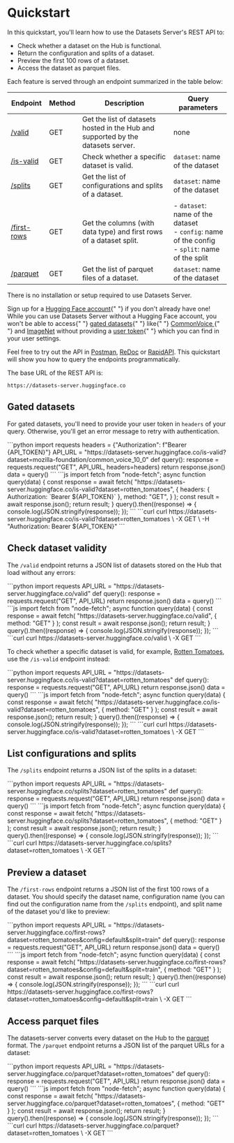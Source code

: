 # Quickstart

In this quickstart, you'll learn how to use the Datasets Server's REST API to:

- Check whether a dataset on the Hub is functional.
- Return the configuration and splits of a dataset.
- Preview the first 100 rows of a dataset.
- Access the dataset as parquet files.

Each feature is served through an endpoint summarized in the table below:

| Endpoint                    | Method | Description                                                                      | Query parameters                                                                                   |
| --------------------------- | ------ | -------------------------------------------------------------------------------- | -------------------------------------------------------------------------------------------------- |
| [/valid](./valid)           | GET    | Get the list of datasets hosted in the Hub and supported by the datasets server. | none                                                                                               |
| [/is-valid](./valid)        | GET    | Check whether a specific dataset is valid.                                       | `dataset`: name of the dataset                                                                     |
| [/splits](./splits)         | GET    | Get the list of configurations and splits of a dataset.                          | `dataset`: name of the dataset                                                                     |
| [/first-rows](./first-rows) | GET    | Get the columns (with data type) and first rows of a dataset split.              | - `dataset`: name of the dataset<br>- `config`: name of the config<br>- `split`: name of the split |
| [/parquet](./parquet)       | GET    | Get the list of parquet files of a dataset.                                      | `dataset`: name of the dataset                                                                     |

There is no installation or setup required to use Datasets Server.

<Tip>
  Sign up for a <a href="https://huggingface.co/join">Hugging Face account</a>{" "}
  if you don't already have one! While you can use Datasets Server without a
  Hugging Face account, you won't be able to access{" "}
  <a href="https://huggingface.co/docs/hub/datasets-gated">gated datasets</a>{" "}
  like{" "}
  <a href="https://huggingface.co/datasets/mozilla-foundation/common_voice_10_0">
    CommonVoice
  </a>{" "}
  and <a href="https://huggingface.co/datasets/imagenet-1k">ImageNet</a> without
  providing a <a href="https://huggingface.co/settings/tokens">user token</a>{" "}
  which you can find in your user settings.
</Tip>

Feel free to try out the API in [Postman](https://www.postman.com/huggingface/workspace/hugging-face-apis/documentation/23242779-d068584e-96d1-4d92-a703-7cb12cbd8053), [ReDoc](https://redocly.github.io/redoc/?url=https://datasets-server.huggingface.co/openapi.json) or [RapidAPI](https://rapidapi.com/hugging-face-hugging-face-default/api/hugging-face-datasets-api/). This quickstart will show you how to query the endpoints programmatically.

The base URL of the REST API is:

```
https://datasets-server.huggingface.co
```

## Gated datasets

For gated datasets, you'll need to provide your user token in `headers` of your query. Otherwise, you'll get an error message to retry with authentication.

<inferencesnippet>
<python>
```python
import requests
headers = {"Authorization": f"Bearer {API_TOKEN}"}
API_URL = "https://datasets-server.huggingface.co/is-valid?dataset=mozilla-foundation/common_voice_10_0"
def query():
    response = requests.request("GET", API_URL, headers=headers)
    return response.json()
data = query()
```
</python>
<js>
```js
import fetch from "node-fetch";
async function query(data) {
    const response = await fetch(
        "https://datasets-server.huggingface.co/is-valid?dataset=rotten_tomatoes",
        {
            headers: { Authorization: `Bearer ${API_TOKEN}` },
            method: "GET",
        }
    );
    const result = await response.json();
    return result;
}
query().then((response) => {
    console.log(JSON.stringify(response));
});
```
</js>
<curl>
```curl
curl https://datasets-server.huggingface.co/is-valid?dataset=rotten_tomatoes \
        -X GET \
        -H "Authorization: Bearer ${API_TOKEN}"
```
</curl>
</inferencesnippet>

## Check dataset validity

The `/valid` endpoint returns a JSON list of datasets stored on the Hub that load without any errors:

<inferencesnippet>
<python>
```python
import requests
API_URL = "https://datasets-server.huggingface.co/valid"
def query():
    response = requests.request("GET", API_URL)
    return response.json()
data = query()
```
</python>
<js>
```js
import fetch from "node-fetch";
async function query(data) {
    const response = await fetch(
        "https://datasets-server.huggingface.co/valid",
        {
            method: "GET"
        }
    );
    const result = await response.json();
    return result;
}
query().then((response) => {
    console.log(JSON.stringify(response));
});
```
</js>
<curl>
```curl
curl https://datasets-server.huggingface.co/valid \
        -X GET
```
</curl>
</inferencesnippet>

To check whether a specific dataset is valid, for example, [Rotten Tomatoes](https://huggingface.co/datasets/rotten_tomatoes), use the `/is-valid` endpoint instead:

<inferencesnippet>
<python>
```python
import requests
API_URL = "https://datasets-server.huggingface.co/is-valid?dataset=rotten_tomatoes"
def query():
    response = requests.request("GET", API_URL)
    return response.json()
data = query()
```
</python>
<js>
```js
import fetch from "node-fetch";
async function query(data) {
    const response = await fetch(
        "https://datasets-server.huggingface.co/is-valid?dataset=rotten_tomatoes",
        {
            method: "GET"
        }
    );
    const result = await response.json();
    return result;
}
query().then((response) => {
    console.log(JSON.stringify(response));
});
```
</js>
<curl>
```curl
curl https://datasets-server.huggingface.co/is-valid?dataset=rotten_tomatoes \
        -X GET
```
</curl>
</inferencesnippet>

## List configurations and splits

The `/splits` endpoint returns a JSON list of the splits in a dataset:

<inferencesnippet>
<python>
```python
import requests
API_URL = "https://datasets-server.huggingface.co/splits?dataset=rotten_tomatoes"
def query():
    response = requests.request("GET", API_URL)
    return response.json()
data = query()
```
</python>
<js>
```js
import fetch from "node-fetch";
async function query(data) {
    const response = await fetch(
        "https://datasets-server.huggingface.co/splits?dataset=rotten_tomatoes",
        {
            method: "GET"
        }
    );
    const result = await response.json();
    return result;
}
query().then((response) => {
    console.log(JSON.stringify(response));
});
```
</js>
<curl>
```curl
curl https://datasets-server.huggingface.co/splits?dataset=rotten_tomatoes \
        -X GET
```
</curl>
</inferencesnippet>

## Preview a dataset

The `/first-rows` endpoint returns a JSON list of the first 100 rows of a dataset. You should specify the dataset name, configuration name (you can find out the configuration name from the `/splits` endpoint), and split name of the dataset you'd like to preview:

<inferencesnippet>
<python>
```python
import requests
API_URL = "https://datasets-server.huggingface.co/first-rows?dataset=rotten_tomatoes&config=default&split=train"
def query():
    response = requests.request("GET", API_URL)
    return response.json()
data = query()
```
</python>
<js>
```js
import fetch from "node-fetch";
async function query(data) {
    const response = await fetch(
        "https://datasets-server.huggingface.co/first-rows?dataset=rotten_tomatoes&config=default&split=train",
        {
            method: "GET"
        }
    );
    const result = await response.json();
    return result;
}
query().then((response) => {
    console.log(JSON.stringify(response));
});
```
</js>
<curl>
```curl
curl https://datasets-server.huggingface.co/first-rows?dataset=rotten_tomatoes&config=default&split=train \
        -X GET
```
</curl>
</inferencesnippet>

## Access parquet files

The datasets-server converts every dataset on the Hub to the [parquet](https://parquet.apache.org/) format. The `/parquet` endpoint returns a JSON list of the parquet URLs for a dataset:

<inferencesnippet>
<python>
```python
import requests
API_URL = "https://datasets-server.huggingface.co/parquet?dataset=rotten_tomatoes"
def query():
    response = requests.request("GET", API_URL)
    return response.json()
data = query()
```
</python>
<js>
```js
import fetch from "node-fetch";
async function query(data) {
    const response = await fetch(
        "https://datasets-server.huggingface.co/parquet?dataset=rotten_tomatoes",
        {
            method: "GET"
        }
    );
    const result = await response.json();
    return result;
}
query().then((response) => {
    console.log(JSON.stringify(response));
});
```
</js>
<curl>
```curl
curl https://datasets-server.huggingface.co/parquet?dataset=rotten_tomatoes \
        -X GET
```
</curl>
</inferencesnippet>
